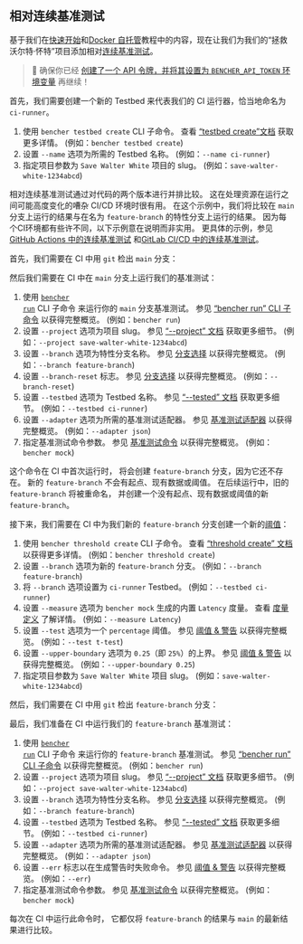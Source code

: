 
## 相对连续基准测试

基于我们在[快速开始][quick start]和[Docker 自托管][docker self-hosted]教程中的内容，现在让我们为我们的“拯救沃尔特·怀特”项目添加相对[连续基准测试][continuous benchmarking]。

> 🐰 确保你已经
> [创建了一个 API 令牌，并将其设置为 `BENCHER_API_TOKEN` 环境变量][create an api token]
> 再继续！

首先，我们需要创建一个新的 Testbed 来代表我们的 CI 运行器，恰当地命名为 `ci-runner`。

<TestbedCreate />

1. 使用 `bencher testbed create` CLI 子命令。
   查看 [“testbed create”文档][testbed create] 获取更多详情。
   (例如：`bencher testbed create`)
2. 设置 `--name` 选项为所需的 Testbed 名称。
   (例如：`--name ci-runner`)
3. 指定项目参数为 `Save Walter White` 项目的 slug。
   (例如：`save-walter-white-1234abcd`)

相对连续基准测试通过对代码的两个版本进行并排比较。
这在处理资源在运行之间可能高度变化的嘈杂 CI/CD 环境时很有用。
在这个示例中，我们将比较在 `main` 分支上运行的结果与在名为 `feature-branch` 的特性分支上运行的结果。
因为每个CI环境都有些许不同，以下示例意在说明而非实用。
更具体的示例，参见[GitHub Actions 中的连续基准测试][github actions]
和[GitLab CI/CD 中的连续基准测试][gitlab ci/cd]。

首先，我们需要在 CI 中用 `git` 检出 `main` 分支：

<GitCheckoutMain />

然后我们需要在 CI 中在 `main` 分支上运行我们的基准测试：

<RunMainRelative />

1. 使用 <code><a href="/docs/zh/explanation/bencher-run/">bencher run</a></code> CLI 子命令
   来运行你的 `main` 分支基准测试。
   参见 [“bencher run” CLI 子命令][bencher run] 以获得完整概览。
   (例如：`bencher run`)
2. 设置 `--project` 选项为项目 slug。
   参见 [“--project” 文档][project option] 获取更多细节。
   (例如：`--project save-walter-white-1234abcd`)
3. 设置 `--branch` 选项为特性分支名称。
   参见 [分支选择][branch selection branch] 以获得完整概览。
   (例如：`--branch feature-branch`)
4. 设置 `--branch-reset` 标志。
   参见 [分支选择][branch selection reset] 以获得完整概览。
   (例如：`--branch-reset`)
5. 设置 `--testbed` 选项为 Testbed 名称。
   参见 [“--tested” 文档][testbed option] 获取更多细节。
   (例如：`--testbed ci-runner`)
6. 设置 `--adapter` 选项为所需的基准测试适配器。
   参见 [基准测试适配器][adapters] 以获得完整概览。
   (例如：`--adapter json`)
7. 指定基准测试命令参数。
    参见 [基准测试命令][command argument] 以获得完整概览。
    (例如：`bencher mock`)

这个命令在 CI 中首次运行时，
将会创建 `feature-branch` 分支，因为它还不存在。
新的 `feature-branch` 不会有起点、现有数据或阈值。
在后续运行中，旧的 `feature-branch` 将被重命名，
并创建一个没有起点、现有数据或阈值的新 `feature-branch`。

接下来，我们需要在 CI 中为我们新的 `feature-branch` 分支创建一个新的[阈值][thresholds]：

<ThresholdCreateRelative />

1. 使用 `bencher threshold create` CLI 子命令。
   查看 [“threshold create” 文档][threshold create] 以获得更多详情。
   (例如：`bencher threshold create`)
2. 设置 `--branch` 选项为新的 `feature-branch` 分支。
   (例如：`--branch feature-branch`)
3. 将 `--branch` 选项设置为 `ci-runner` Testbed。
   (例如：`--testbed ci-runner`)
4. 设置 `--measure` 选项为 `bencher mock` 生成的内置 `Latency` 度量。
   查看 [度量定义][measure] 了解详情。
   (例如：`--measure Latency`)
5. 设置 `--test` 选项为一个 `percentage` 阈值。
   参见 [阈值 & 警告][percentage] 以获得完整概览。
   (例如：`--test t-test`)
6. 设置 `--upper-boundary` 选项为 `0.25`（即 `25%`）的上界。
   参见 [阈值 & 警告][percentage upper boundary] 以获得完整概览。
   (例如：`--upper-boundary 0.25`)
7. 指定项目参数为 `Save Walter White` 项目 slug。
   (例如：`save-walter-white-1234abcd`)

然后，我们需要在 CI 中用 `git` 检出 `feature-branch` 分支：

<GitCheckoutFeature />

最后，我们准备在 CI 中运行我们的 `feature-branch` 基准测试：

<RunFeatureRelative />

1. 使用 <code><a href="/docs/zh/explanation/bencher-run/">bencher run</a></code> CLI 子命令
   来运行你的 `feature-branch` 基准测试。
   参见 [“bencher run” CLI 子命令][bencher run] 以获得完整概览。
   (例如：`bencher run`)
2. 设置 `--project` 选项为项目 slug。
   参见 [“--project” 文档][project option] 获取更多细节。
   (例如：`--project save-walter-white-1234abcd`)
3. 设置 `--branch` 选项为特性分支名称。
   参见 [分支选择][branch selection branch] 以获得完整概览。
   (例如：`--branch feature-branch`)
4. 设置 `--testbed` 选项为 Testbed 名称。
   参见 [“--tested” 文档][testbed option] 获取更多细节。
   (例如：`--testbed ci-runner`)
5. 设置 `--adapter` 选项为所需的基准测试适配器。
   参见 [基准测试适配器][adapters] 以获得完整概览。
   (例如：`--adapter json`)
6. 设置 `--err` 标志以在生成警告时失败命令。
   参见 [阈值 & 警告][alerts] 以获得完整概览。
   (例如：`--err`)
7. 指定基准测试命令参数。
   参见 [基准测试命令][command argument] 以获得完整概览。
   (例如：`bencher mock`)

每次在 CI 中运行此命令时，
它都仅将 `feature-branch` 的结果与 `main` 的最新结果进行比较。

[quick start]: /docs/zh/tutorial/quick-start/
[docker self-hosted]: /docs/zh/tutorial/docker/
[continuous benchmarking]: /docs/zh/explanation/continuous-benchmarking/
[create an api token]: /docs/zh/tutorial/quick-start/#create-an-api-token
[testbed create]: /docs/zh/api/projects/testbeds/#post-v0projectsprojecttestbeds
[github actions]: /docs/zh/how-to/github-actions/
[gitlab ci/cd]: /docs/zh/how-to/gitlab-ci-cd/
[bencher run]: /docs/zh/explanation/bencher-run/
[project option]: /docs/zh/explanation/bencher-run/#--project-project
[branch selection branch]: /docs/zh/explanation/branch-selection/#--branch-branch
[branch selection reset]: /docs/zh/explanation/branch-selection/#--branch-reset
[testbed option]: /docs/zh/explanation/bencher-run/#--testbed-testbed
[adapters]: /docs/zh/explanation/adapters/
[command argument]: /docs/zh/explanation/bencher-run/#benchmark-command
[thresholds]: /docs/zh/explanation/thresholds/
[threshold create]: /docs/zh/api/projects/thresholds/#post-v0projectsprojectthresholds
[measure]: /docs/zh/explanation/benchmarking/#measures
[percentage]: /docs/zh/explanation/thresholds/#percentage-thresholds
[percentage upper boundary]: /docs/zh/explanation/thresholds/#percentage-threshold-upper-boundary
[alerts]: /docs/zh/explanation/thresholds/#alerts